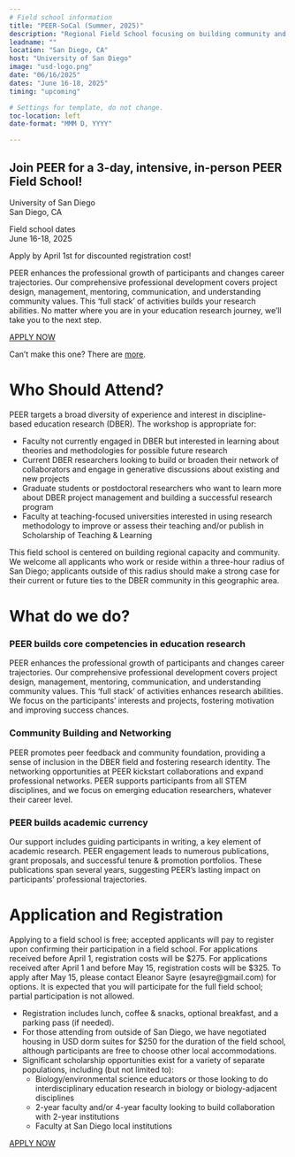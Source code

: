 ```yaml
---
# Field school information
title: "PEER-SoCal (Summer, 2025)"
description: "Regional Field School focusing on building community and capacity in the Southern California region."
leadname: ""
location: "San Diego, CA"
host: "University of San Diego"
image: "usd-logo.png"
date: "06/16/2025"
dates: "June 16-18, 2025"
timing: "upcoming"

# Settings for template, do not change.
toc-location: left
date-format: "MMM D, YYYY"

---
```


## Join PEER for a 3-day, intensive, in-person PEER Field School!

::: {.quarto-listing .quarto-listing-container-grid .list .grid .quarto-listing-cols-3 .bg-info}

:::{.g-col-1 .card .card-body .text-center .bg-info .border-info}

:::{.bi .bi-geo-alt-fill style="font-size: 70px"}

:::
University of San Diego<br>
San Diego, CA
:::


:::{.g-col-1 .card .card-body .text-center .bg-info .border-info}

:::{.bi .bi-calendar-check-fill style="font-size: 70px"}

:::
Field school dates<br>
June 16-18, 2025
:::

:::{.g-col-1 .card .card-body .text-center .bg-info .border-info}

:::{.bi .bi-pencil-square style="font-size: 70px"}

:::

Apply by April 1st for discounted registration cost!
:::


:::


PEER enhances the professional growth of participants and changes career trajectories.  Our comprehensive professional development covers project design, management, mentoring, communication, and understanding community values. This 'full stack' of activities builds your research abilities.  No matter where you are in your education research journey, we'll take you to the next step. 

[APPLY NOW](https://rit.az1.qualtrics.com/jfe/form/SV_82NAZXCr9NPiOii){.btn role="button" .btn-primary .rounded-pill}

Can't make this one? There are [more](../index.qmd). 

<!--  
# Schedule Overview

Date (all times PST)| Activity
---|-------
Thursday, June 16th, 2:00-3:30pm | Virtual Kickoff [zoom link](https://rit.zoom.us/j/9197885421?pwd=Z1lMbHFnM05HdDlGSGFSQlp6QlpmZz09&omn=96964263503)
Monday, June 16: 1:00-4:30pm | Opening session, Research design, communication and ethics with optional group dinner outing afterward
Tuesday, June 17: 9:00am-4:30pm | Data and Access, IRB, Ethics and Doing Interviews
Wednesday, June 18: 9:00am-4:30pm | Theories, Iterative Design and Generative Presentations

To build a supportive community, participants must actively engage during all sessions in the field school.  Partial attendance is not permitted. 
-->

# Who Should Attend?
 
PEER targets a broad diversity of experience and interest in discipline-based education research (DBER). The workshop is appropriate for:

* Faculty not currently engaged in DBER but interested in learning about theories and methodologies for possible future research
* Current DBER researchers looking to build or broaden their network of collaborators and engage in generative discussions about existing and new projects
* Graduate students or postdoctoral researchers who want to learn more about DBER project management and building a successful research program
* Faculty at teaching-focused universities interested in using research methodology to improve or assess their teaching and/or publish in Scholarship of Teaching & Learning

This field school is centered on building regional capacity and community.  We welcome all applicants who work or reside within a three-hour radius of San Diego; applicants outside of this radius should make a strong case for their current or future ties to the DBER community in this geographic area. 


# What do we do?

### PEER builds core competencies in education research

 PEER enhances the professional growth of participants and changes career trajectories.  Our comprehensive professional development covers project design, management, mentoring, communication, and understanding community values. This 'full stack' of activities enhances research abilities.  We focus on the participants' interests and projects, fostering motivation and improving success chances.  

### Community Building and Networking

PEER promotes peer feedback and community foundation, providing a sense of inclusion in the DBER field and fostering research identity. The networking opportunities at PEER kickstart collaborations and expand professional networks. PEER supports participants from all STEM disciplines, and we focus on emerging education researchers, whatever their career level.  

### PEER builds academic currency

 Our support includes guiding participants in writing, a key element of academic research. PEER engagement leads to numerous publications, grant proposals, and successful tenure & promotion portfolios.  These publications span several years, suggesting PEER's lasting impact on participants’ professional trajectories.

# Application and Registration

Applying to a field school is free; accepted applicants will pay to register upon confirming their participation in a field school. For applications received before April 1, registration costs will be \$275. For applications received after April 1 and before May 15, registration costs will be \$325. To apply after May 15, please contact Eleanor Sayre (esayre@gmail.com) for options. It is expected that you will participate for the full field school; partial participation is not allowed.

* Registration includes lunch, coffee & snacks, optional breakfast, and a parking pass (if needed).
* For those attending from outside of San Diego, we have negotiated housing in USD dorm suites for $250 for the duration of the field school, although participants are free to choose other local accommodations.
* Significant scholarship opportunities exist for a variety of separate populations, including (but not limited to):
  + Biology/environmental science educators or those looking to do interdisciplinary education research in biology or biology-adjacent disciplines
  + 2-year faculty and/or 4-year faculty looking to build collaboration with 2-year institutions
  + Faculty at San Diego local institutions

[APPLY NOW](https://rit.az1.qualtrics.com/jfe/form/SV_82NAZXCr9NPiOii){.btn role="button" .btn-primary .rounded-pill}
